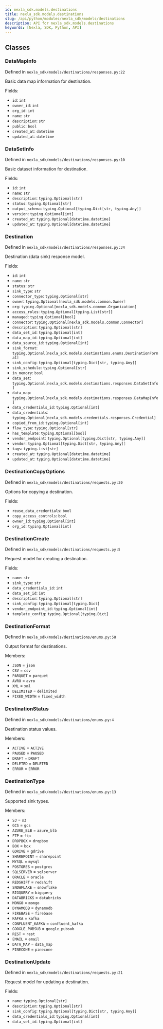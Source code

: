 ```yaml
---
id: nexla_sdk.models.destinations
title: nexla_sdk.models.destinations
slug: /api/python/modules/nexla_sdk/models/destinations
description: API for nexla_sdk.models.destinations
keywords: [Nexla, SDK, Python, API]
---
```


## Classes

### DataMapInfo

Defined in `nexla_sdk/models/destinations/responses.py:22`

Basic data map information for destination.

Fields:

- `id`: `int`
- `owner_id`: `int`
- `org_id`: `int`
- `name`: `str`
- `description`: `str`
- `public`: `bool`
- `created_at`: `datetime`
- `updated_at`: `datetime`

### DataSetInfo

Defined in `nexla_sdk/models/destinations/responses.py:10`

Basic dataset information for destination.

Fields:

- `id`: `int`
- `name`: `str`
- `description`: `typing.Optional[str]`
- `status`: `typing.Optional[str]`
- `output_schema`: `typing.Optional[typing.Dict[str, typing.Any]]`
- `version`: `typing.Optional[int]`
- `created_at`: `typing.Optional[datetime.datetime]`
- `updated_at`: `typing.Optional[datetime.datetime]`

### Destination

Defined in `nexla_sdk/models/destinations/responses.py:34`

Destination (data sink) response model.

Fields:

- `id`: `int`
- `name`: `str`
- `status`: `str`
- `sink_type`: `str`
- `connector_type`: `typing.Optional[str]`
- `owner`: `typing.Optional[nexla_sdk.models.common.Owner]`
- `org`: `typing.Optional[nexla_sdk.models.common.Organization]`
- `access_roles`: `typing.Optional[typing.List[str]]`
- `managed`: `typing.Optional[bool]`
- `connector`: `typing.Optional[nexla_sdk.models.common.Connector]`
- `description`: `typing.Optional[str]`
- `data_set_id`: `typing.Optional[int]`
- `data_map_id`: `typing.Optional[int]`
- `data_source_id`: `typing.Optional[int]`
- `sink_format`: `typing.Optional[nexla_sdk.models.destinations.enums.DestinationFormat]`
- `sink_config`: `typing.Optional[typing.Dict[str, typing.Any]]`
- `sink_schedule`: `typing.Optional[str]`
- `in_memory`: `bool`
- `data_set`: `typing.Optional[nexla_sdk.models.destinations.responses.DataSetInfo]`
- `data_map`: `typing.Optional[nexla_sdk.models.destinations.responses.DataMapInfo]`
- `data_credentials_id`: `typing.Optional[int]`
- `data_credentials`: `typing.Optional[nexla_sdk.models.credentials.responses.Credential]`
- `copied_from_id`: `typing.Optional[int]`
- `flow_type`: `typing.Optional[str]`
- `has_template`: `typing.Optional[bool]`
- `vendor_endpoint`: `typing.Optional[typing.Dict[str, typing.Any]]`
- `vendor`: `typing.Optional[typing.Dict[str, typing.Any]]`
- `tags`: `typing.List[str]`
- `created_at`: `typing.Optional[datetime.datetime]`
- `updated_at`: `typing.Optional[datetime.datetime]`

### DestinationCopyOptions

Defined in `nexla_sdk/models/destinations/requests.py:30`

Options for copying a destination.

Fields:

- `reuse_data_credentials`: `bool`
- `copy_access_controls`: `bool`
- `owner_id`: `typing.Optional[int]`
- `org_id`: `typing.Optional[int]`

### DestinationCreate

Defined in `nexla_sdk/models/destinations/requests.py:5`

Request model for creating a destination.

Fields:

- `name`: `str`
- `sink_type`: `str`
- `data_credentials_id`: `int`
- `data_set_id`: `int`
- `description`: `typing.Optional[str]`
- `sink_config`: `typing.Optional[typing.Dict]`
- `vendor_endpoint_id`: `typing.Optional[int]`
- `template_config`: `typing.Optional[typing.Dict]`

### DestinationFormat

Defined in `nexla_sdk/models/destinations/enums.py:58`

Output format for destinations.

Members:

- `JSON` = `json`
- `CSV` = `csv`
- `PARQUET` = `parquet`
- `AVRO` = `avro`
- `XML` = `xml`
- `DELIMITED` = `delimited`
- `FIXED_WIDTH` = `fixed_width`

### DestinationStatus

Defined in `nexla_sdk/models/destinations/enums.py:4`

Destination status values.

Members:

- `ACTIVE` = `ACTIVE`
- `PAUSED` = `PAUSED`
- `DRAFT` = `DRAFT`
- `DELETED` = `DELETED`
- `ERROR` = `ERROR`

### DestinationType

Defined in `nexla_sdk/models/destinations/enums.py:13`

Supported sink types.

Members:

- `S3` = `s3`
- `GCS` = `gcs`
- `AZURE_BLB` = `azure_blb`
- `FTP` = `ftp`
- `DROPBOX` = `dropbox`
- `BOX` = `box`
- `GDRIVE` = `gdrive`
- `SHAREPOINT` = `sharepoint`
- `MYSQL` = `mysql`
- `POSTGRES` = `postgres`
- `SQLSERVER` = `sqlserver`
- `ORACLE` = `oracle`
- `REDSHIFT` = `redshift`
- `SNOWFLAKE` = `snowflake`
- `BIGQUERY` = `bigquery`
- `DATABRICKS` = `databricks`
- `MONGO` = `mongo`
- `DYNAMODB` = `dynamodb`
- `FIREBASE` = `firebase`
- `KAFKA` = `kafka`
- `CONFLUENT_KAFKA` = `confluent_kafka`
- `GOOGLE_PUBSUB` = `google_pubsub`
- `REST` = `rest`
- `EMAIL` = `email`
- `DATA_MAP` = `data_map`
- `PINECONE` = `pinecone`

### DestinationUpdate

Defined in `nexla_sdk/models/destinations/requests.py:21`

Request model for updating a destination.

Fields:

- `name`: `typing.Optional[str]`
- `description`: `typing.Optional[str]`
- `sink_config`: `typing.Optional[typing.Dict[str, typing.Any]]`
- `data_credentials_id`: `typing.Optional[int]`
- `data_set_id`: `typing.Optional[int]`

